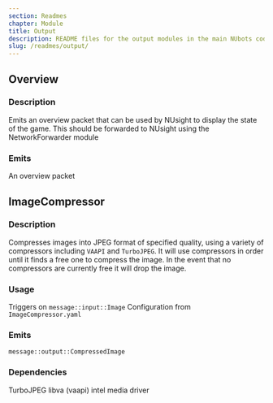 ```yaml
---
section: Readmes
chapter: Module
title: Output
description: README files for the output modules in the main NUbots codebase
slug: /readmes/output/
---
```


## Overview

### Description

Emits an overview packet that can be used by NUsight to display the state of the game.
This should be forwarded to NUsight using the NetworkForwarder module

### Emits

An overview packet

## ImageCompressor

### Description

Compresses images into JPEG format of specified quality, using a variety of compressors including `VAAPI` and `TurboJPEG`.
It will use compressors in order until it finds a free one to compress the image.
In the event that no compressors are currently free it will drop the image.

### Usage

Triggers on `message::input::Image`
Configuration from `ImageCompressor.yaml`

### Emits

`message::output::CompressedImage`

### Dependencies

TurboJPEG
libva (vaapi)
intel media driver

